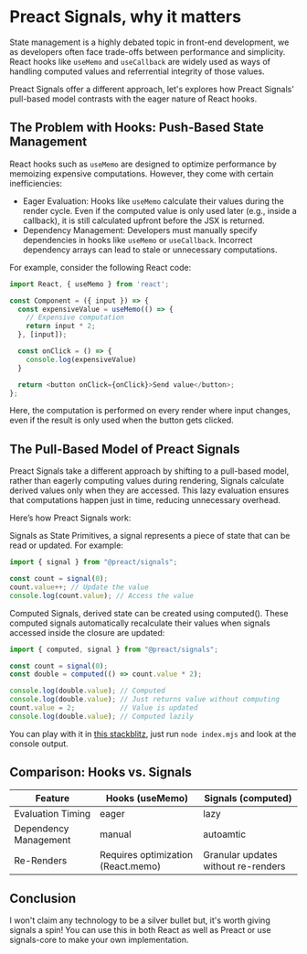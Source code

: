 
<CodeTheme />
<SEO
  title={documentProps.title}
  description={documentProps.description}
  keywords={documentProps.tags}
  image={documentProps.image}
/>


# Preact Signals, why it matters

State management is a highly debated topic in front-end development, we as developers often face trade-offs
between performance and simplicity. React hooks like `useMemo` and `useCallback` are widely used as ways
of handling computed values and referrential integrity of those values.

Preact Signals offer a different approach, let's explores how Preact Signals' pull-based model
contrasts with the eager nature of React hooks.

## The Problem with Hooks: Push-Based State Management

React hooks such as `useMemo` are designed to optimize performance by memoizing expensive computations. However, they come with certain inefficiencies:

- Eager Evaluation: Hooks like `useMemo` calculate their values during the render cycle. Even if the computed value is only used later (e.g., inside a callback), it is still calculated upfront before the JSX is returned.
- Dependency Management: Developers must manually specify dependencies in hooks like `useMemo` or `useCallback`. Incorrect dependency arrays can lead to stale or unnecessary computations.

For example, consider the following React code:

```javascript
import React, { useMemo } from 'react';

const Component = ({ input }) => {
  const expensiveValue = useMemo(() => {
    // Expensive computation
    return input * 2;
  }, [input]);

  const onClick = () => {
    console.log(expensiveValue)
  }

  return <button onClick={onClick}>Send value</button>;
};
```

Here, the computation is performed on every render where input changes, even if the result is only used when the button
gets clicked.

## The Pull-Based Model of Preact Signals

Preact Signals take a different approach by shifting to a pull-based model, rather than eagerly computing values during rendering,
Signals calculate derived values only when they are accessed. This lazy evaluation ensures that computations happen just in time,
reducing unnecessary overhead.

Here’s how Preact Signals work:

Signals as State Primitives, a signal represents a piece of state that can be read or updated. For example:

```javascript
import { signal } from "@preact/signals";

const count = signal(0);
count.value++; // Update the value
console.log(count.value); // Access the value
```

Computed Signals, derived state can be created using computed(). These computed signals automatically recalculate
their values when signals accessed inside the closure are updated:

```javascript
import { computed, signal } from "@preact/signals";

const count = signal(0);
const double = computed(() => count.value * 2);

console.log(double.value); // Computed
console.log(double.value); // Just returns value without computing
count.value = 2;           // Value is updated
console.log(double.value); // Computed lazily
```

You can play with it in [this stackblitz](https://stackblitz.com/edit/stackblitz-starters-fx2kzp1j?file=index.mjs), just run
`node index.mjs` and look at the console output.

## Comparison: Hooks vs. Signals

| Feature | Hooks (useMemo) | Signals (computed) |
|---|---|---|
| Evaluation Timing  | eager  | lazy  |
|  Dependency Management | manual  | autoamtic  |
| Re-Renders  | Requires optimization (React.memo)  | Granular updates without re-renders  |

## Conclusion

I won't claim any technology to be a silver bullet but, it's worth giving signals a spin! You
can use this in both React as well as Preact or use signals-core to make your own implementation.
